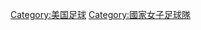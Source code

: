 {{Commons category|United States women's national soccer team}}

[[Category:美国足球|Category:美国足球]]
[[Category:國家女子足球隊|Category:國家女子足球隊]]